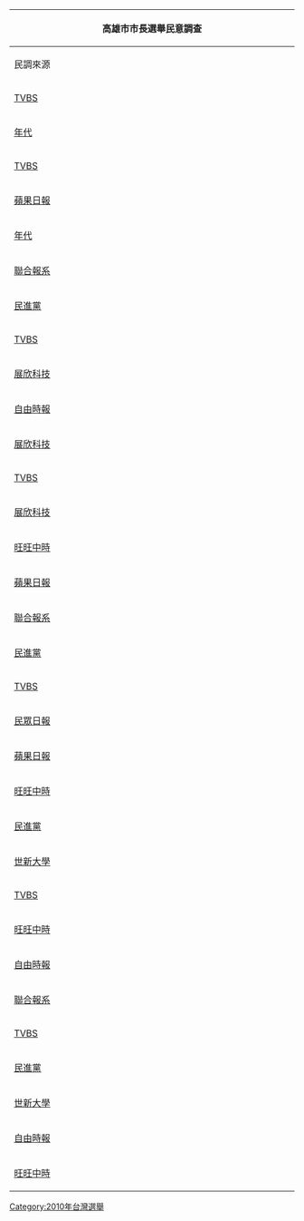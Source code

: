 {|class="wikitable collapsible autocollapse" style="text-align:center"
|- style="background-color:# E9E9E9"
! colspan="6" style="width:630px;"|高雄市市長選舉民意調查
|- style="background-color:# E9E9E9"
! style="width:100px;"|民調來源
! style="width:130px;"|完成日期
! style="width:100px;"|{{DPP/logo2}} [[陳菊]]　
! style="width:100px;"|{{NONP/logo2}} [[楊秋興]]
! style="width:100px;"|{{KMT/logo2}} [[黃昭順]]
! style="width:100px;"|[[Image:Undecided-Square.png|20px]] 未表態
|-
|[http://www.tvbs.com.tw/FILE_DB/DL_DB/doshouldo/201005/doshouldo-20100531102652.pdf TVBS]||[[2010年]][[5月27日]]
|style="background-color:#99FF99" |'''62%'''||—||26%||12%
|-
|[http://survey.eracom.com.tw/file/productimages25/100713-%E9%AB%98%E9%9B%84%E5%B8%82%E9%95%B7%E9%81%B8%E6%83%85%E8%AA%BF%E6%9F%A5%E5%96%AE%E9%A1%8C%E7%99%BE%E5%88%86%E6%AF%94.pdf 年代]||[[2010年]][[7月13日]]
|style="background-color:#99FF99" |'''45.4%'''||25.4%||11.7%||17.5%
|-
|[http://www.tvbs.com.tw/FILE_DB/DL_DB/yijung/201007/yijung-20100730175539.pdf TVBS]||[[2010年]][[7月29日]]
|style="background-color:#99FF99" |'''43%'''||26%||16%||15%
|-
|[http://tw.nextmedia.com/applenews/article/art_id/32712257/IssueID/20100804 蘋果日報]||[[2010年]][[8月3日]]
|style="background-color:#99FF99" |'''43.75%'''||27.18%||20.49%||8.58%
|-
|[http://survey.eracom.com.tw/file/productimages25/100803-%E9%AB%98%E9%9B%84%E5%B8%82%E9%95%B7%E9%81%B8%E6%83%85%E8%AA%BF%E6%9F%A5%E5%96%AE%E9%A1%8C%E7%99%BE%E5%88%86%E6%AF%94.pdf 年代]||[[2010年]][[8月3日]]
|style="background-color:#99FF99" |'''43.6%'''||23.8%||11.5%||21.2%
|-
|[http://udn.com/NEWS/NATIONAL/NATS2/5764738.shtml 聯合報系]||[[2010年]][[8月4日]]
|style="background-color:#99FF99" |'''44%'''||23%||13%||19%
|-
|[http://www.facebook.com/kikuChen#!/notes/min-zhu-jin-bu-dang/da-gao-xiong-shi-zhang-xuan-qing-min-diao/437325889728 民進黨]||[[2010年]][[8月9日]]
|style="background-color:#99FF99" |'''53.7%'''||22.6%||15.3%||8.4%
|-
|[http://www.tvbs.com.tw/FILE_DB/DL_DB/doshouldo/201008/doshouldo-20100811190924.pdf TVBS]||[[2010年]][[8月10日]]
|style="background-color:#99FF99" |'''46%'''||28%||14%||12%
|-
|[http://www.i-tel.com.tw/vivi/20100816election-0.htm 展欣科技]||[[2010年]][[8月16日]]
|style="background-color:#99FF99" |'''54.35%'''||36.96%||8.70%||—
|-
|[http://www.libertytimes.com.tw/2010/new/aug/18/today-t2.htm 自由時報]||[[2010年]][[8月18日]]
|style="background-color:#99FF99" |'''46%'''||19%||7%||28%
|-
|[http://www.i-tel.com.tw/vivi/election-2-0.htm 展欣科技]||[[2010年]][[8月31日]]
|style="background-color:#99FF99" |'''48.36%'''||20.49%||31.15%||—
|-
|[http://www.tvbs.com.tw/FILE_DB/DL_DB/yijung/201009/yijung-20100903213307.pdf TVBS]||[[2010年]][[9月2日]]
|style="background-color:#99FF99" |'''46%'''||22%||16%||16%
|-
|[http://www.i-tel.com.tw/vivi/election-3-1-1.htm 展欣科技]||[[2010年]][[9月17日]]
|style="background-color:#99FF99" |'''56.45%'''||25.81%||17.74%||—
|-
|[http://news.chinatimes.com/politics/0,5244,50204573x112010091800184,00.html 旺旺中時]||[[2010年]][[9月18日]]
|style="background-color:#99FF99" |'''45.5%'''||20.2%||14.9%||19.3%
|-
|[http://tw.nextmedia.com/applenews/article/art_id/32834011/IssueID/20100923 蘋果日報]||[[2010年]][[9月23日]]
|style="background-color:#99FF99" |'''36.39%'''||24.60%||18.05%||20.96%
|-
|[http://udn.com/NEWS/NATIONAL/NATS2/5877448.shtml 聯合報系]||[[2010年]][[9月26日]]
|style="background-color:#99FF99" |'''37%'''||24%||14%||23%
|-
|[http://www.nownews.com/2010/10/17/301-2655689.htm 民進黨]||[[2010年]][[9月27日]]
|style="background-color:#99FF99" |'''46.0%'''||26.3%||12.4%||15.3%
|-
|[http://www.tvbs.com.tw/FILE_DB/DL_DB/doshouldo/201009/doshouldo-20100930103059.pdf TVBS]||[[2010年]][[9月28日]]
|style="background-color:#99FF99" |'''42%'''||21%||18%||19%
|-
|[http://www.nownews.com/2010/10/05/91-2652209.htm 民眾日報]||[[2010年]][[9月29日]]
|style="background-color:#99FF99" |'''31.7%'''||18.8%||7.3%||42.4%
|-
|[http://tw.nextmedia.com/applenews/article/art_id/32850414/IssueID/20100930 蘋果日報]||[[2010年]][[9月29日]]
|style="background-color:#99FF99" |'''38.30%'''||22.48%||19.61%||19.61%
|-
|[http://news.chinatimes.com/politics/0,5244,11050201x112010093000120,00.html 旺旺中時]||[[2010年]][[9月30日]]
|style="background-color:#99FF99" |'''42.8%'''||21.1%||13.8%||22.3%
|-
|[http://udn.com/NEWS/NATIONAL/NATS2/5916451.shtml 民進黨]||[[2010年]][[10月12日]]
|style="background-color:#99FF99" |'''47.0%'''||21.7%||14.8%||16.5%
|-
|[http://tw.nextmedia.com/applenews/article/art_id/32890540/IssueID/20101016 世新大學]||[[2010年]][[10月14日]]
|style="background-color:#99FF99" |'''31.7%'''||20.6%||15.2%||32.5%
|-
|[http://www.gclub.com.tw/FILE_DB/DL_DB/rickliu/201010/rickliu-20101028105937.pdf TVBS]||[[2010年]][[10月25日]]
|style="background-color:#99FF99" |'''43%'''||26%||16%||15%
|-
|[http://news.chinatimes.com/focus/0,5243,50107107x112010110100106,00.html 旺旺中時]||[[2010年]][[10月28日]]
|style="background-color:#99FF99" |'''47.1%'''||23.4%||10.3%||19.2%
|-
|[http://www.libertytimes.com.tw/2010/new/oct/31/today-t3.htm 自由時報]||[[2010年]][[10月30日]]
|style="background-color:#99FF99" |'''43.27%'''||18.52%||7.8%||30.41%
|-
|[http://udn.com/NEWS/NATIONAL/NATS2/5947794.shtml 聯合報系]||[[2010年]][[10月31日]]
|style="background-color:#99FF99" |'''39%'''||29%||16%||16%
|-
|[http://www.gclub.com.tw/FILE_DB/DL_DB/doshouldo/201011/doshouldo-20101110184846.pdf TVBS]||[[2010年]][[11月7日]]
|style="background-color:#99FF99" |'''41%'''||28%||16%||15%
|-
|[http://www.nownews.com/2010/11/15/11490-2664519.htm 民進黨]||[[2010年]][[11月9日]]
|style="background-color:#99FF99" |'''47.2%'''||25.6%||12.5%||14.7%
|-
|[http://tw.nextmedia.com/applenews/article/art_id/32958770/IssueID/20101113 世新大學]||[[2010年]][[11月11日]]
|style="background-color:#99FF99" |'''34.1%'''||18.2%||15.3%||32.4%
|-
|[http://www.libertytimes.com.tw/2010/new/oct/31/today-t3.htm 自由時報]||[[2010年]][[11月15日]]
|style="background-color:#99FF99" |'''45.03%'''||16.76%||11.51%||26.37%
|-
|[http://news.chinatimes.com/politics/0,5244,11050203x112010111600130,00.html 旺旺中時]||[[2010年]][[11月15日]]
|style="background-color:#99FF99" |'''46.0%'''||24.0%||13.7%||16.3%
|}<noinclude>

[[Category:2010年台灣選舉]]
</noinclude>